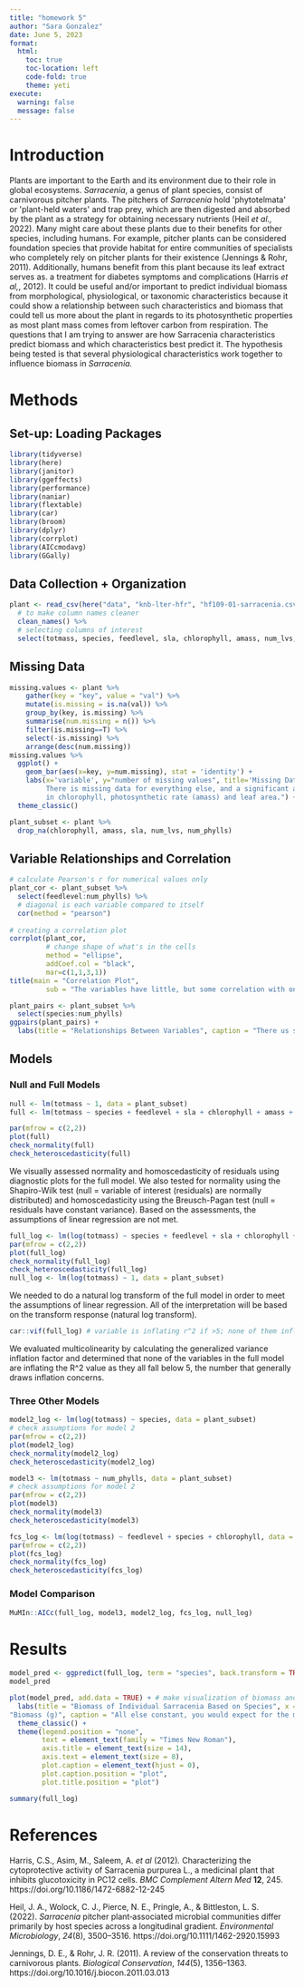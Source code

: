 ```yaml
---
title: "homework 5"
author: "Sara Gonzalez"
date: June 5, 2023
format: 
  html:
    toc: true
    toc-location: left
    code-fold: true
    theme: yeti
execute: 
  warning: false
  message: false
---
```


# Introduction

Plants are important to the Earth and its environment due to their role in global ecosystems. *Sarracenia*, a genus of plant species, consist of carnivorous pitcher plants. The pitchers of *Sarracenia* hold \'phytotelmata\' or \'plant-held waters\' and trap prey, which are then digested and absorbed by the plant as a strategy for obtaining necessary nutrients (Heil *et al.,* 2022). Many might care about these plants due to their benefits for other species, including humans. For example, pitcher plants can be considered foundation species that provide habitat for entire communities of specialists who completely rely on pitcher plants for their existence (Jennings & Rohr, 2011). Additionally, humans benefit from this plant because its leaf extract serves as. a treatment for diabetes symptoms and complications (Harris *et al,*, 2012). It could be useful and/or important to predict individual biomass from morphological, physiological, or taxonomic characteristics because it could show a relationship between such characteristics and biomass that could tell us more about the plant in regards to its photosynthetic properties as most plant mass comes from leftover carbon from respiration. The questions that I am trying to answer are how Sarracenia characteristics predict biomass and which characteristics best predict it. The hypothesis being tested is that several physiological characteristics work together to influence biomass in *Sarracenia.*

# Methods

## Set-up: Loading Packages

```r
library(tidyverse)
library(here)
library(janitor)
library(ggeffects)
library(performance)
library(naniar) 
library(flextable) 
library(car)
library(broom)
library(dplyr)
library(corrplot)
library(AICcmodavg)
library(GGally)
```

## Data Collection + Organization

```r
plant <- read_csv(here("data", "knb-lter-hfr", "hf109-01-sarracenia.csv")) %>% 
  # to make column names cleaner
  clean_names() %>%
  # selecting columns of interest
  select(totmass, species, feedlevel, sla, chlorophyll, amass, num_lvs, num_phylls)
```

## Missing Data

```r
missing.values <- plant %>%
    gather(key = "key", value = "val") %>%
    mutate(is.missing = is.na(val)) %>%
    group_by(key, is.missing) %>%
    summarise(num.missing = n()) %>%
    filter(is.missing==T) %>%
    select(-is.missing) %>%
    arrange(desc(num.missing)) 
missing.values %>%
  ggplot() +
    geom_bar(aes(x=key, y=num.missing), stat = 'identity') +
    labs(x='variable', y="number of missing values", title='Missing Data in Plant Dataset', caption = "There is no missing data for total mass, species, and feed level. 
         There is missing data for everything else, and a significant amount 
         in chlorophyll, photosynthetic rate (amass) and leaf area.") +
  theme_classic()
```

```r
plant_subset <- plant %>% 
  drop_na(chlorophyll, amass, sla, num_lvs, num_phylls)
```

## Variable Relationships and Correlation

```r
# calculate Pearson's r for numerical values only
plant_cor <- plant_subset %>% 
  select(feedlevel:num_phylls) %>% 
  # diagonal is each variable compared to itself
  cor(method = "pearson")
  
# creating a correlation plot
corrplot(plant_cor,
         # change shape of what's in the cells
         method = "ellipse",
         addCoef.col = "black",
         mar=c(1,1,3,1))
title(main = "Correlation Plot",
         sub = "The variables have little, but some correlation with one another.")
```

```r
plant_pairs <- plant_subset %>% 
  select(species:num_phylls)
ggpairs(plant_pairs) +
  labs(title = "Relationships Between Variables", caption = "There us some sort of relationship that all the variables have with each other.")
```

## Models

### Null and Full Models

```r
null <- lm(totmass ~ 1, data = plant_subset)
full <- lm(totmass ~ species + feedlevel + sla + chlorophyll + amass + num_lvs + num_phylls, data = plant_subset)
```

```r
par(mfrow = c(2,2))
plot(full)
check_normality(full)
check_heteroscedasticity(full)
```

We visually assessed normality and homoscedasticity of residuals using diagnostic plots for the full model. We also tested for normality using the Shapiro-Wilk test (null = variable of interest (residuals) are normally distributed) and homoscedasticity using the Breusch-Pagan test (null = residuals have constant variance). Based on the assessments, the assumptions of linear regression are not met.

```r
full_log <- lm(log(totmass) ~ species + feedlevel + sla + chlorophyll + amass + num_lvs + num_phylls, data = plant_subset) # hypotheses are about log(total) make sure to back transform from log to actual scale of biomass for results. all the estimates for slope = log scale, exponentiate whatever slope is
par(mfrow = c(2,2))
plot(full_log)
check_normality(full_log)
check_heteroscedasticity(full_log)
null_log <- lm(log(totmass) ~ 1, data = plant_subset)
```

We needed to do a natural log transform of the full model in order to meet the assumptions of linear regression. All of the interpretation will be based on the transform response (natural log transform).

```r
car::vif(full_log) # variable is inflating r^2 if >5; none of them inflate r^2 in this case
```

We evaluated multicolinearity by calculating the generalized variance inflation factor and determined that none of the variables in the full model are inflating the R\^2 value as they all fall below 5, the number that generally draws inflation concerns.

### Three Other Models

```r
model2_log <- lm(log(totmass) ~ species, data = plant_subset)
# check assumptions for model 2
par(mfrow = c(2,2))
plot(model2_log)
check_normality(model2_log)
check_heteroscedasticity(model2_log)
```

```r
model3 <- lm(totmass ~ num_phylls, data = plant_subset)
# check assumptions for model 2
par(mfrow = c(2,2))
plot(model3)
check_normality(model3)
check_heteroscedasticity(model3)
```

```r
fcs_log <- lm(log(totmass) ~ feedlevel + species + chlorophyll, data = plant_subset)
par(mfrow = c(2,2))
plot(fcs_log)
check_normality(fcs_log)
check_heteroscedasticity(fcs_log)
```

### Model Comparison

```r
MuMIn::AICc(full_log, model3, model2_log, fcs_log, null_log)
```

# Results

```r
model_pred <- ggpredict(full_log, term = "species", back.transform = TRUE) # ignore standard error part; back transform to communicate results on scale of original variable. 
model_pred

plot(model_pred, add.data = TRUE) + # make visualization of biomass and 1 predictor
  labs(title = "Biomass of Individual Sarracenia Based on Species", x = "Species", y =
"Biomass (g)", caption = "All else constant, you would expect for the mass of species to be higher for leucophylla and flava, and lower for psittacina and rosea.") +
  theme_classic() +
  theme(legend.position = "none",
        text = element_text(family = "Times New Roman"),
        axis.title = element_text(size = 14),
        axis.text = element_text(size = 8),
        plot.caption = element_text(hjust = 0),
        plot.caption.position = "plot",
        plot.title.position = "plot")
```

```r
summary(full_log)
```

# References

Harris, C.S., Asim, M., Saleem, A. *et al* (2012)*.* Characterizing the cytoprotective activity of Sarracenia purpurea L., a medicinal plant that inhibits glucotoxicity in PC12 cells. *BMC Complement Altern Med* **12**, 245. https://doi.org/10.1186/1472-6882-12-245

Heil, J. A., Wolock, C. J., Pierce, N. E., Pringle, A., & Bittleston, L. S. (2022). *Sarracenia* pitcher plant‐associated microbial communities differ primarily by host species across a longitudinal gradient. *Environmental Microbiology*, *24*(8), 3500--3516. https://doi.org/10.1111/1462-2920.15993 

Jennings, D. E., & Rohr, J. R. (2011). A review of the conservation threats to carnivorous plants. *Biological Conservation*, *144*(5), 1356--1363. https://doi.org/10.1016/j.biocon.2011.03.013 
